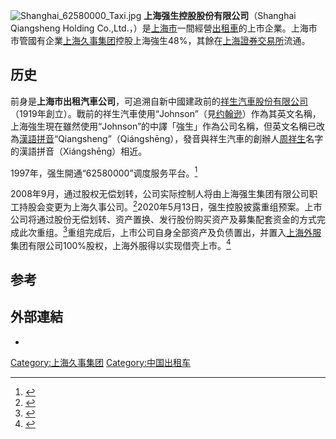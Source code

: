 {{distinguish|强生公司}} 
[[File:Shanghai_62580000_Taxi.jpg|thumb]]
'''上海强生控股股份有限公司'''（Shanghai Qiangsheng Holding Co.,Ltd.，{{SSE|600662}}）是[[上海市|上海市]]一間經營[[出租車|出租車]]的上市企業。上海市市管國有企業[[上海久事集团|上海久事集团]]控股上海強生48%，其餘在[[上海證券交易所|上海證券交易所]]流通。

==历史==
前身是'''上海市出租汽車公司'''，可追溯自新中國建政前的[[祥生汽車股份有限公司|祥生汽車股份有限公司]]（1919年創立）。戰前的祥生汽車使用“Johnson”（見[[约翰逊|约翰逊]]）作為其英文名稱，上海強生現在雖然使用“Johnson”的中譯「強生」作為公司名稱，但英文名稱已改為[[漢語拼音|漢語拼音]]“Qiangsheng”（Qiángshēng），發音與祥生汽車的創辦人[[周祥生|周祥生]]名字的漢語拼音（Xiángshēng）相近。

1997年，强生開通“62580000”调度服务平台。<ref>{{cite news |title=【走近上海交通十大服务品牌系列】百年强生“62580000”铸就上海出租汽车服务品牌！你被他们温暖到了吗 2019-12-13 08:18:31　来源: 上海交通 |url=https://www.163.com/dy/article/F08UAFLK0514KKJO.html |accessdate=2022-04-18 |archive-date=2022-04-18 |archive-url=https://web.archive.org/web/20220418125308/https://www.163.com/dy/article/F08UAFLK0514KKJO.html }}</ref>

2008年9月，通过股权无偿划转，公司实际控制人将由上海强生集团有限公司职工持股会变更为上海久事公司。<ref>{{cite news |title=上海国资整合再下一城 久事公司实控强生控股 |url=http://finance.cctv.com/20080919/101974.shtml |accessdate=2021-11-09 |work=央视网 |archive-date=2021-11-09 |archive-url=https://web.archive.org/web/20211109204055/http://finance.cctv.com/20080919/101974.shtml |dead-url=no }}</ref>2020年5月13日，强生控股披露重组预案。上市公司将通过股份无偿划转、资产置换、发行股份购买资产及募集配套资金的方式完成此次重组。<ref>{{cite news |title=上海国资改革再添新作，外服借壳强生控股迎强势涨停_中国经济网——国家经济门户 |url=http://finance.ce.cn/stock/gsgdbd/202005/14/t20200514_34910010.shtml |accessdate=2021-11-09 |work=中国经济网 |archive-date=2021-11-09 |archive-url=https://web.archive.org/web/20211109100604/http://finance.ce.cn/stock/gsgdbd/202005/14/t20200514_34910010.shtml |dead-url=no }}</ref>重组完成后，上市公司自身全部资产及负债置出，并置入[[上海外服|上海外服]]集团有限公司100%股权，上海外服得以实现借壳上市。<ref>{{cite news |title=上海国资半年内旗下两公司推进重组 强生控股由上海外服借壳转型人力资源_财经_中国网 |url=http://finance.china.com.cn/stock/ssgs/20200518/5275635.shtml |accessdate=2021-11-09 |work=中国网 |archive-date=2021-11-09 |archive-url=https://web.archive.org/web/20211109064653/http://finance.china.com.cn/stock/ssgs/20200518/5275635.shtml |dead-url=no }}</ref>

==参考==
{{reflist}}
==外部連結==
*{{official|http://www.qiangshenggroup.com/}}

[[Category:上海久事集团|Category:上海久事集团]]
[[Category:中国出租车|Category:中国出租车]]